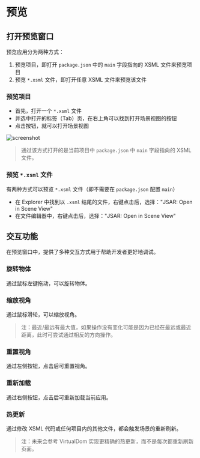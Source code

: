# 预览

## 打开预览窗口

预览应用分为两种方式：

1. 预览项目，即打开 `package.json` 中的 `main` 字段指向的 XSML 文件来预览项目
2. 预览 `*.xsml` 文件，即打开任意 XSML 文件来预览该文件

### 预览项目

- 首先，打开一个 `*.xsml` 文件
- 并选中打开的标签（Tab）页，在右上角可以找到打开场景视图的按钮
- 点击按钮，就可以打开场景视图

![screenshot](howto-run-project.png)

> 通过该方式打开的是当前项目中 `package.json` 中 `main` 字段指向的 XSML 文件。

### 预览 `*.xsml` 文件

有两种方式可以预览 `*.xsml` 文件（即不需要在 `package.json` 配置 `main`）

- 在 Explorer 中找到以 `.xsml` 结尾的文件，右键点击后，选择："JSAR: Open in Scene View"
- 在文件编辑器中，右键点击后，选择："JSAR: Open in Scene View"

## 交互功能

在预览窗口中，提供了多种交互方式用于帮助开发者更好地调试。

### 旋转物体

通过鼠标左键拖动，可以旋转物体。

### 缩放视角

通过鼠标滑轮，可以缩放视角。

> 注：最近/最远有最大值，如果操作没有变化可能是因为已经在最远或最近距离，此时可尝试通过相反的方向操作。

### 重置视角

通过左侧按钮，点击后可重置视角。

### 重新加载

通过右侧按钮，点击后可重新加载当前应用。

### 热更新

通过修改 XSML 代码或任何项目内的其他文件，都会触发场景的重新刷新。

> 注：未来会参考 VirtualDom 实现更精确的热更新，而不是每次都重新刷新页面。
